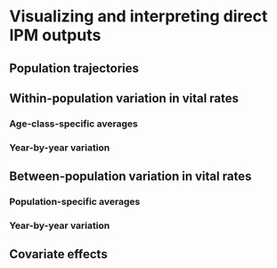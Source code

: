# Visualizing and interpreting direct IPM outputs {#ResultsViz}


##	Population trajectories


##	Within-population variation in vital rates

###	Age-class-specific averages

###	Year-by-year variation


##	Between-population variation in vital rates

###	Population-specific averages

###	Year-by-year variation


##	Covariate effects


